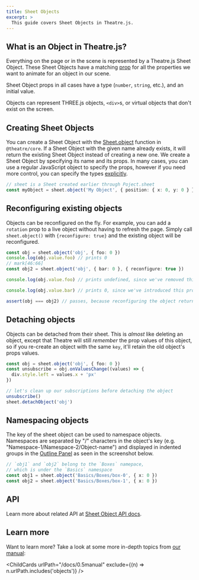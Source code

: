 ```yaml
---
title: Sheet Objects
excerpt: >
  This guide covers Sheet Objects in Theatre.js.
---
```


## What is an Object in Theatre.js?

Everything on the page or in the scene is represented by a Theatre.js Sheet Object.
These Sheet Objects have a matching [prop](/docs/0.5/manual/prop-types) for all the properties we want to animate for an object in our scene.

Sheet Object props in all cases have a type (`number`, `string`, etc.), and an initial value.

Objects can represent THREE.js objects, `<div>`s, or virtual objects that don't exist on the screen.

## Creating Sheet Objects

You can create a Sheet Object with the [Sheet.object](/docs/0.5/api/core#sheet.object) function in `@theatre/core`.
If a Sheet Object with the given name already exists, it will return the existing Sheet Object instead of creating a new one.
We create a Sheet Object by specifying its name and its props. In many cases, you can use a regular JavaScript object to specify the props,
however if you need more control, you can specify the types [explicitly](/docs/0.5/manual/prop-types).

```ts
// sheet is a Sheet created earlier through Poject.sheet
const myObject = sheet.object('My Object', { position: { x: 0, y: 0 } })
```

## Reconfiguring existing objects <Since version="0.5.1" />

Objects can be reconfigured on the fly. For example, you can add a `rotation` prop to a live object without having to refresh the page.
Simply call `sheet.object()` with `{reconfigure: true}` and the existing object will be reconfigured.

```ts
const obj = sheet.object('obj', { foo: 0 })
console.log(obj.value.foo) // prints 0
// mark[46:66]
const obj2 = sheet.object('obj', { bar: 0 }, { reconfigure: true })

console.log(obj.value.foo) // prints undefined, since we've removed this prop via reconfiguring the object

console.log(obj.value.bar) // prints 0, since we've introduced this prop by reconfiguring the object

assert(obj === obj2) // passes, because reconfiguring the object returns the same object
```

## Detaching objects <Since version="0.5.1" />

Objects can be detached from their sheet. This is _almost_ like deleting an object, except that Theatre will still _remember_ the prop values of this object, so if you re-create an object with the same `key`, it'll retain the old object's props values.

```ts
const obj = sheet.object('obj', { foo: 0 })
const unsubscribe = obj.onValuesChange((values) => {
  div.style.left = values.x + 'px'
})

// let's clean up our subscriptions before detaching the object
unsubscribe()
sheet.detachObject('obj')
```

## Namespacing objects

The key of the sheet object can be used to namespace objects.
Namespaces are separated by "/" characters in the object's key (e.g. "Namespace-1/Namespace-2/Object-name") and displayed in indented groups in the [Outline Panel](/docs/0.5/manual/Studio#outline-panel) as seen in the screenshot below.

```ts
// `obj1` and `obj2` belong to the `Boxes` namepace,
// which is under the `Basics` namespace
const obj1 = sheet.object('Basics/Boxes/box-0', { x: 0 })
const obj2 = sheet.object('Basics/Boxes/box-1', { x: 0 })
```

<Screenshot src="/images/docs/0.5/manual/objects/namespacing.png" alt="Namespacing" />

## API

Learn more about related API at [Sheet Object API docs](/docs/0.5/api/core#object).

## Learn more

Want to learn more?
Take a look at some more in-depth topics from [our manual](/docs/0.5/manual):

<ChildCards urlPath="/docs/0.5manual" exclude={(n) => n.urlPath.includes('objects')} />
